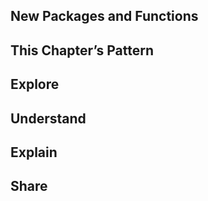 <!-- Notes:  -->

## New Packages and Functions  

## This Chapter's Pattern

## Explore

## Understand

## Explain

## Share

